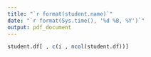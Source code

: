 ```yaml
---
title: "`r format(student.name)`"
date: "`r format(Sys.time(), '%d %B, %Y')`"
output: pdf_document
---
```



```r
student.df[ , c(i , ncol(student.df))]
```

